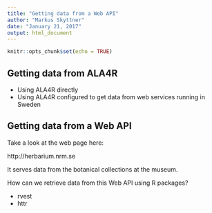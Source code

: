 ```yaml
---
title: "Getting data from a Web API"
author: "Markus Skyttner"
date: "January 21, 2017"
output: html_document
---
```


```r
knitr::opts_chunk$set(echo = TRUE)
```

## Getting data from ALA4R

- Using ALA4R directly
- Using ALA4R configured to get data from web services running in Sweden

## Getting data from a Web API

Take a look at the web page here:

http://herbarium.nrm.se

It serves data from the botanical collections at the museum.

How can we retrieve data from this Web API using R packages?

- rvest
- httr

